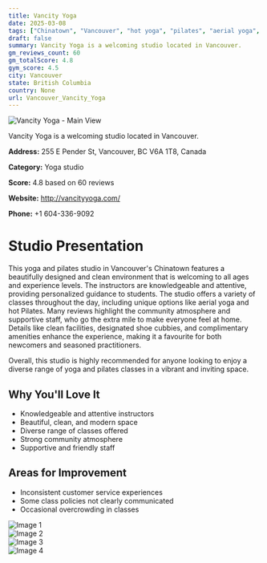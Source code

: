 ```yaml
---
title: Vancity Yoga
date: 2025-03-08
tags: ["Chinatown", "Vancouver", "hot yoga", "pilates", "aerial yoga", "welcoming", "community", "Vancouver"]  
draft: false
summary: Vancity Yoga is a welcoming studio located in Vancouver.
gm_reviews_count: 60
gm_totalScore: 4.8
gym_score: 4.5
city: Vancouver
state: British Columbia
country: None
url: Vancouver_Vancity_Yoga
---
```


<div className="aspect-[16/9] relative my-8">
  <img 
    src="https://lh5.googleusercontent.com/p/AF1QipPfhFnUcTfLecyU19zRCA0Sxq43D63w8yJoZunL=w1920-h1080-k-no"
    alt="Vancity Yoga - Main View"
    className="object-cover absolute inset-0 w-full h-full rounded-lg"
  />
</div>

Vancity Yoga is a welcoming studio located in Vancouver.

**Address:** 255 E Pender St, Vancouver, BC V6A 1T8, Canada

**Category:** Yoga studio

**Score:** 4.8 based on 60 reviews

**Website:** http://vancityyoga.com/

**Phone:** +1 604-336-9092

# Studio Presentation

This yoga and pilates studio in Vancouver's Chinatown features a beautifully designed and clean environment that is welcoming to all ages and experience levels. The instructors are knowledgeable and attentive, providing personalized guidance to students. The studio offers a variety of classes throughout the day, including unique options like aerial yoga and hot Pilates. Many reviews highlight the community atmosphere and supportive staff, who go the extra mile to make everyone feel at home. Details like clean facilities, designated shoe cubbies, and complimentary amenities enhance the experience, making it a favourite for both newcomers and seasoned practitioners.

Overall, this studio is highly recommended for anyone looking to enjoy a diverse range of yoga and pilates classes in a vibrant and inviting space.

## Why You'll Love It

- Knowledgeable and attentive instructors
- Beautiful, clean, and modern space
- Diverse range of classes offered
- Strong community atmosphere
- Supportive and friendly staff

## Areas for Improvement

- Inconsistent customer service experiences
- Some class policies not clearly communicated
- Occasional overcrowding in classes

<div className="grid grid-cols-1 xl:grid-cols-2 gap-4 my-8">
<div className="aspect-[4/3] relative"><img src="https://lh3.googleusercontent.com/p/AF1QipMiXuqHuWRPlzsx8AE4oUegaOqsZ5mKfazFE6Qe=w1920-h1080-k-no" alt="Image 1" className="object-cover absolute inset-0 w-full h-full rounded-lg" /></div>
<div className="aspect-[4/3] relative"><img src="https://lh5.googleusercontent.com/p/AF1QipNikg7AEV_esCoEVGlxe1qY2sZiK40dWgqByWgk=w1920-h1080-k-no" alt="Image 2" className="object-cover absolute inset-0 w-full h-full rounded-lg" /></div>
<div className="aspect-[4/3] relative"><img src="https://lh5.googleusercontent.com/p/AF1QipPsnyZMxVkemNJKR0eTu05Gh0TCssCdd3cCQdjS=w1920-h1080-k-no" alt="Image 3" className="object-cover absolute inset-0 w-full h-full rounded-lg" /></div>
<div className="aspect-[4/3] relative"><img src="https://lh5.googleusercontent.com/p/AF1QipOCwE1fea7-SIPALZ7Ox160pFZrkTgKZhlmdQSd=w1920-h1080-k-no" alt="Image 4" className="object-cover absolute inset-0 w-full h-full rounded-lg" /></div>
</div>